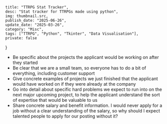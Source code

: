 
	title: "TTRPG Stat Tracker",
	desc: "Stat tracker for TTRPGs made using python",
	img: thumbnail.src,
	publish_date: "2025-06-26",
	update_date: "2025-03-26",
	category: "Misc",
	tags: ["TTRPG", "Python", "Tkinter", "Data Visualisation"],
	private: false
}

<ArticleHeading info={meta} />

- Be specific about the projects the applicant would be working on after they started
- Be clear that we are a small team, so everyone has to do a bit of everything, including customer support
- Give concrete examples of projects we just finished that the applicant would have worked on if they were already at the company
- Go into detail about specific hard problems we expect to run into on the next major upcoming project, to help the applicant understand the sort of expertise that would be valuable to us
- Share concrete salary and benefit information. I would never apply for a job without a clear understanding of the salary, so why should I expect talented people to apply for our posting without it?

<ArticleFooter />
